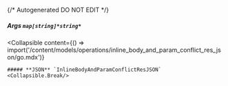 {/* Autogenerated DO NOT EDIT  */}

##### **Args** `map[string]*string*`

<Collapsible
    content={() => import('/content/models/operations/inline_body_and_param_conflict_res_json/go.mdx')}
>
    ##### **JSON** `InlineBodyAndParamConflictResJSON`
    <Collapsible.Break/>
</Collapsible>

